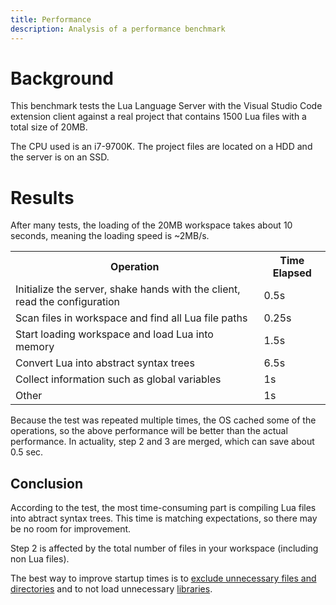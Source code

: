 ```yaml
---
title: Performance
description: Analysis of a performance benchmark
---
```



# Background

This benchmark tests the Lua Language Server with the Visual Studio Code extension client against a real project that contains 1500 Lua files with a total size of 20MB.

The CPU used is an i7-9700K. The project files are located on a HDD and the server is on an SSD.

# Results

After many tests, the loading of the 20MB workspace takes about 10 seconds, meaning the loading speed is ~2MB/s.

<table>
  <tr>
    <th>Operation</th>
    <th>Time Elapsed</th>
  </tr>
  <tr>
    <td>
      Initialize the server, shake hands with the client, read the configuration
    </td>
    <td>0.5s</td>
  </tr>
  <tr>
    <td>Scan files in workspace and find all Lua file paths</td>
    <td>0.25s</td>
  </tr>
  <tr>
    <td>Start loading workspace and load Lua into memory</td>
    <td>1.5s</td>
  </tr>
  <tr>
    <td>Convert Lua into abstract syntax trees</td>
    <td>6.5s</td>
  </tr>
  <tr>
    <td>Collect information such as global variables</td>
    <td>1s</td>
  </tr>
  <tr>
    <td>Other</td>
    <td>1s</td>
  </tr>
</table>

<Remark type="note">
  Because the test was repeated multiple times, the OS cached some of the
  operations, so the above performance will be better than the actual
  performance.
</Remark>

<Remark type="note">
  In actuality, step 2 and 3 are merged, which can save about 0.5 sec.
</Remark>

## Conclusion

According to the test, the most time-consuming part is compiling Lua files into abtract syntax trees. This time is matching expectations, so there may be no room for improvement.

Step 2 is affected by the total number of files in your workspace (including non Lua files).

The best way to improve startup times is to [exclude unnecessary files and directories](/wiki/settings#workspaceignoredir) and to not load unnecessary [libraries](/wiki/libraries).

